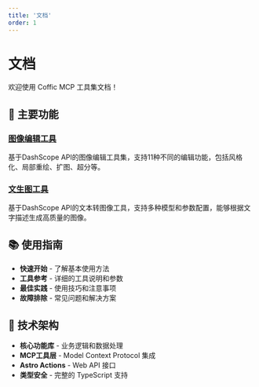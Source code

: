 ```yaml
---
title: '文档'
order: 1
---
```


# 文档

欢迎使用 Coffic MCP 工具集文档！

## 🎯 主要功能

### [图像编辑工具](./image-edit/)
基于DashScope API的图像编辑工具集，支持11种不同的编辑功能，包括风格化、局部重绘、扩图、超分等。

### [文生图工具](./text2image/)
基于DashScope API的文本转图像工具，支持多种模型和参数配置，能够根据文字描述生成高质量的图像。

## 📚 使用指南

- **快速开始** - 了解基本使用方法
- **工具参考** - 详细的工具说明和参数
- **最佳实践** - 使用技巧和注意事项
- **故障排除** - 常见问题和解决方案

## 🔧 技术架构

- **核心功能库** - 业务逻辑和数据处理
- **MCP工具层** - Model Context Protocol 集成
- **Astro Actions** - Web API 接口
- **类型安全** - 完整的 TypeScript 支持
